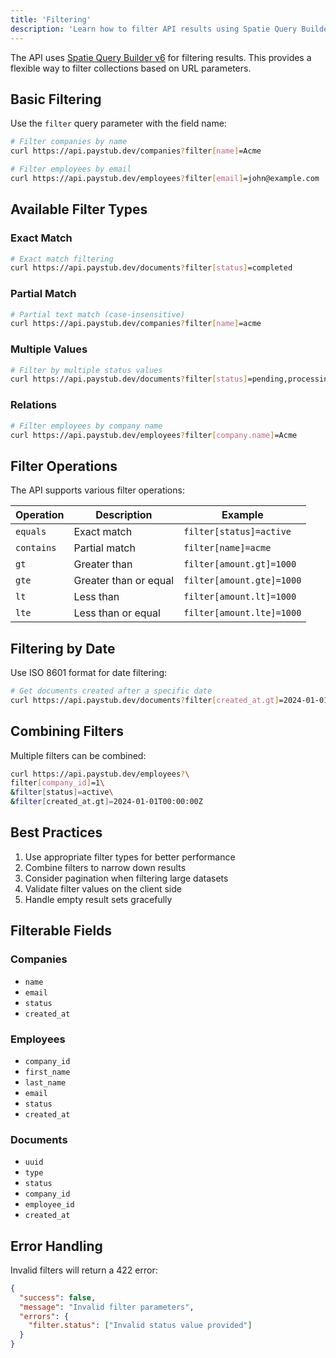 ```yaml
---
title: 'Filtering'
description: 'Learn how to filter API results using Spatie Query Builder'
---
```


The API uses [Spatie Query Builder v6](https://spatie.be/docs/laravel-query-builder/v6) for filtering results. This provides a flexible way to filter collections based on URL parameters.

## Basic Filtering

Use the `filter` query parameter with the field name:

```bash
# Filter companies by name
curl https://api.paystub.dev/companies?filter[name]=Acme

# Filter employees by email
curl https://api.paystub.dev/employees?filter[email]=john@example.com
```

## Available Filter Types

### Exact Match
```bash
# Exact match filtering
curl https://api.paystub.dev/documents?filter[status]=completed
```

### Partial Match
```bash
# Partial text match (case-insensitive)
curl https://api.paystub.dev/companies?filter[name]=acme
```

### Multiple Values
```bash
# Filter by multiple status values
curl https://api.paystub.dev/documents?filter[status]=pending,processing
```

### Relations
```bash
# Filter employees by company name
curl https://api.paystub.dev/employees?filter[company.name]=Acme
```

## Filter Operations

The API supports various filter operations:

| Operation | Description | Example |
|-----------|-------------|---------|
| `equals` | Exact match | `filter[status]=active` |
| `contains` | Partial match | `filter[name]=acme` |
| `gt` | Greater than | `filter[amount.gt]=1000` |
| `gte` | Greater than or equal | `filter[amount.gte]=1000` |
| `lt` | Less than | `filter[amount.lt]=1000` |
| `lte` | Less than or equal | `filter[amount.lte]=1000` |

## Filtering by Date

Use ISO 8601 format for date filtering:

```bash
# Get documents created after a specific date
curl https://api.paystub.dev/documents?filter[created_at.gt]=2024-01-01T00:00:00Z
```

## Combining Filters

Multiple filters can be combined:

```bash
curl https://api.paystub.dev/employees?\
filter[company_id]=1\
&filter[status]=active\
&filter[created_at.gt]=2024-01-01T00:00:00Z
```

## Best Practices

1. Use appropriate filter types for better performance
2. Combine filters to narrow down results
3. Consider pagination when filtering large datasets
4. Validate filter values on the client side
5. Handle empty result sets gracefully

## Filterable Fields

### Companies
- `name`
- `email`
- `status`
- `created_at`

### Employees
- `company_id`
- `first_name`
- `last_name`
- `email`
- `status`
- `created_at`

### Documents
- `uuid`
- `type`
- `status`
- `company_id`
- `employee_id`
- `created_at`

## Error Handling

Invalid filters will return a 422 error:

```json
{
  "success": false,
  "message": "Invalid filter parameters",
  "errors": {
    "filter.status": ["Invalid status value provided"]
  }
}
```